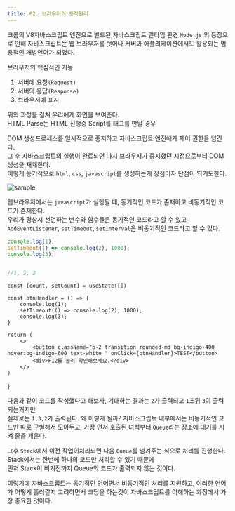 ```yaml
---
title: 02. 브라우저의 동작원리
---
```


크롬의 V8자바스크립트 엔진으로 빌드된 자바스크립트 런타임 환경 `Node.js` 의 등장으로 인해 자바스크립트는 웹 브라우저를 벗어나 서버와 애플리케이션에서도 활용되는 범용적인 개발언어가 되었다.

<Callout type="info">
브라우저의 핵심적인 기능
</Callout>

1. 서버에 요청`(Request)`
2. 서버의 응답`(Response)`
3. 브라우저에 표시

위의 과정을 걸쳐 우리에게 화면을 보여준다. <br/>
HTML Parse는 HTML 진행중 Script를 태그를 만날 경우

DOM 생성프로세스를 일시적으로 중지하고 자바스크립트 엔진에게 제어 권한을 넘긴다. <br/>그 후 자바스크립트의 실행이 완료되면 다시 브라우저가 중지했던 시점으로부터 DOM생성을 재개한다.
<br/>이렇게 동기적으로 `html`, `css`, `javascript`를 생성하는게 장점이자 단점이 되기도한다.

![sample](/img/2024-05-20-17-49-22.png)

웹브라우저에서는 `javascript`가 실행될 때, 동기적인 코드가 존재하고 비동기적인 코드가 존재한다.<br/>우리가 평상시 선언하는 변수와 함수들은 동기적인 코드라고 할 수 있고<br/>`AddEventListener`, `setTimeout`, `setInterval`은 비동기적인 코드라고 할 수 있다.

```js
console.log(1);
setTimeout(() => console.log(2), 1000);
console.log(3);


//1, 3, 2
```
    const [count, setCount] = useState([])

    const btnHandler = () => {
        console.log(1);
        setTimeout(() => console.log(2), 1000);
        console.log(3);
    }
    
    return (
        <>
            <button className="p-2 transition rounded-md bg-indigo-400 hover:bg-indigo-600 text-white " onClick={btnHandler}>TEST</button>
            <div>F12를 눌러 확인해보세요.</div>
        </>
    )
}

<Preview>
<Counter/>
</Preview>



다음과 같이 코드를 작성했다고 해보자, 기대하는 결과는 `2`가 출력되고 `1`초뒤 `3`이 출력되는거지만 <br/>실제로는 `1,3,2`가 출력된다. 왜 이렇게 될까?
자바스크립트 내부에서는 비동기적인 코드만 따로 구별해서 모아두고, 가장 먼저 호출된 녀석부터 `Queue`라는 장소에 대기를 시켜 줄을 세운다. <br/>

그후 `Stack`에서 이전 작업이처리되면 다음 `Queue`를 넘겨주는 식으로 처리를 진행한다. <br/>Stack에서는 한번에 하나의 코드만 처리할 수 있기 때문에<br/> 먼저 Stack이 비기전까지 Queue의 코드가 출력되지 않는 것이다.

이렇기에 자바스크립트는 동기적인 언어면서 비동기적인 처리를 지원하고, 이러한 언어가 어떻게 흘러갈지 고려하면서 코딩을 하는것이 자바스크립트를 이해하는 과정에서 가장 중요한 것이다.